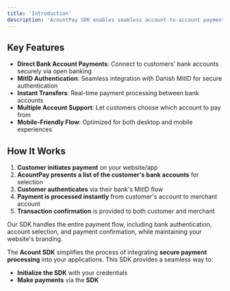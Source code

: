 ```yaml
---
title: 'Introduction'
description: 'AcountPay SDK enables seamless account-to-account payments directly from your web applications. With AcountPay, your customers can make payments directly from their bank accounts without using credit cards.'
---
```


## Key Features

- **Direct Bank Account Payments**: Connect to customers' bank accounts securely via open banking
- **MitID Authentication**: Seamless integration with Danish MitID for secure authentication
- **Instant Transfers**: Real-time payment processing between bank accounts
- **Multiple Account Support**: Let customers choose which account to pay from
- **Mobile-Friendly Flow**: Optimized for both desktop and mobile experiences

## How It Works

1. **Customer initiates payment** on your website/app
2. **AcountPay presents a list of the customer's bank accounts** for selection
3. **Customer authenticates** via their bank's MitID flow
4. **Payment is processed instantly** from customer's account to merchant account
5. **Transaction confirmation** is provided to both customer and merchant

Our SDK handles the entire payment flow, including bank authentication, account selection, and payment confirmation, while maintaining your website's branding.

The **Acount SDK** simplifies the process of integrating **secure payment processing** into your applications. This SDK provides a seamless way to:

* **Initialize the SDK** with your credentials
* **Make payments** via the **SDK**


